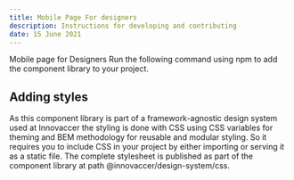 ```yaml
---
title: Mobile Page For designers
description: Instructions for developing and contributing
date: 15 June 2021
---
```


Mobile page for Designers
Run the following command using npm to add the component library to your project.

## Adding styles

As this component library is part of a framework-agnostic design system used at Innovaccer the styling is done with CSS using CSS variables for theming and BEM methodology for reusable and modular styling. So it requires you to include CSS in your project by either importing or serving it as a static file. The complete stylesheet is published as part of the component library at path @innovaccer/design-system/css.
